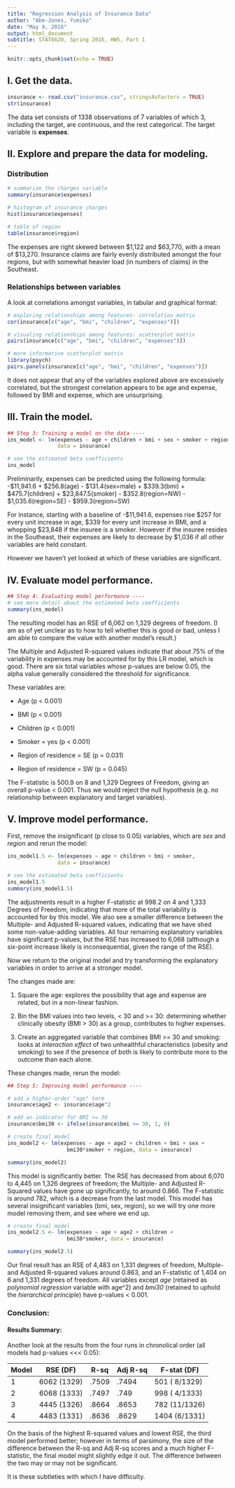 ```yaml
---
title: "Regression Analysis of Insurance Data"
author: "Abe-Jones, Yumiko"
date: "May 9, 2016"
output: html_document
subtitle: STAT6620, Spring 2016, HW5, Part 1
---
```


```r
knitr::opts_chunk$set(echo = TRUE)
```
## I. Get the data.

```r
insurance <- read.csv("insurance.csv", stringsAsFactors = TRUE)
str(insurance)
```
The data set consists of 1338 observations of 7 variables of which 3, including the target, are continuous, and the rest categorical. The target variable is **expenses**. 

## II. Explore and prepare the data for modeling.

### Distribution

```r
# summarize the charges variable
summary(insurance$expenses)

# histogram of insurance charges
hist(insurance$expenses)

# table of region
table(insurance$region)
```

The expenses are right skewed between $1,122 and $63,770, with a mean of $13,270. Insurance claims are fairly evenly distributed amongst the four regions, but with somewhat heavier load (in numbers of claims) in the Southeast.

### Relationships between variables

A look at correlations amongst variables, in tabular and graphical format:
```r
# exploring relationships among features: correlation matrix
cor(insurance[c("age", "bmi", "children", "expenses")])

# visualing relationships among features: scatterplot matrix
pairs(insurance[c("age", "bmi", "children", "expenses")])

# more informative scatterplot matrix
library(psych)
pairs.panels(insurance[c("age", "bmi", "children", "expenses")])
```

It does not appear that any of the variables explored above are excessively correlated, but the strongest correlation appears to be age and expense, followed by BMI and expense, which are unsurprising.

## III. Train the model.
```r
## Step 3: Training a model on the data ----
ins_model <- lm(expenses ~ age + children + bmi + sex + smoker + region,
                data = insurance)

# see the estimated beta coefficients
ins_model
```

Preliminarily, expenses can be predicted using the following formula: 
-$11,941.6 + $256.8(age) - $131.4(sex=male) + $339.3(bmi) + $475.7(children) + $23,847.5(smoker) - $352.8(region=NW) - $1,035.6(region=SE) - $959.3(region=SW)

For instance, starting with a baseline of -$11,941.6, expenses rise $257 for every unit increase in age, $339 for every unit increase in BMI, and a whopping $23,848 if the insuree is a smoker. However if the insuree resides in the Southeast, their expenses are likely to decrease by $1,036 if all other variables are held constant.

However we haven't yet looked at which of these variables are significant.

## IV. Evaluate model performance.

```r
## Step 4: Evaluating model performance ----
# see more detail about the estimated beta coefficients
summary(ins_model)
```
The resulting model has an RSE of 6,062 on 1,329 degrees of freedom. (I am as of yet unclear as to how to tell whether this is good or bad, unless I am able to compare the value with another model's result.)

The Multiple and Adjusted R-squared values indicate that about 75% of the variability in expenses may be accounted for by this LR model, which is good. There are six total variables whose p-values are below 0.05, the alpha value generally considered the threshold for significance.

These variables are:

* Age (p < 0.001)

* BMI (p < 0.001)

* Children (p < 0.001)

* Smoker = yes (p < 0.001)

* Region of residence = SE (p = 0.031)

* Region of residence = SW (p = 0.045)

The F-statistic is 500.9 on 8 and 1,329 Degrees of Freedom, giving an overall p-value < 0.001. Thus we would reject the null hypothesis (e.g. no relationship between explanatory and target variables). 

## V. Improve model performance.

First, remove the insignificant (p close to 0.05) variables, which are *sex* and *region* and rerun the model:

```r
ins_model1.5 <- lm(expenses ~ age + children + bmi + smoker,
                data = insurance)

# see the estimated beta coefficients
ins_model1.5
summary(ins_model1.5)
```

The adjustments result in a higher F-statistic at 998.2 on 4 and 1,333 Degrees of Freedom, indicating that more of the total variability is accounted for by this model. We also see a smaller difference between the Multiple- and Adjusted R-squared values, indicating that we have shed some non-value-adding variables. All four remaining explanatory variables have significant p-values, but the RSE has increased to 6,068 (although a six-point increase likely is inconsequential, given the range of the RSE).

Now we return to the original model and try transforming the explanatory variables in order to arrive at a stronger model.

The changes made are:

1. Square the age: explores the possibility that age and expense are related, but in a non-linear fashion.

2. Bin the BMI values into two levels, < 30 and >= 30: determining whether clinically obesity (BMI > 30) as a group, contributes to higher expenses. 

3. Create an aggregated variable that combines BMI >= 30 and smoking: looks at *interaction effect* of two unhealthful characteristics (obesity and smoking) to see if the presence of both is likely to contribute more to the outcome than each alone.

These changes made, rerun the model:
```r
## Step 5: Improving model performance ----

# add a higher-order "age" term
insurance$age2 <- insurance$age^2

# add an indicator for BMI >= 30
insurance$bmi30 <- ifelse(insurance$bmi >= 30, 1, 0)

# create final model
ins_model2 <- lm(expenses ~ age + age2 + children + bmi + sex +
                   bmi30*smoker + region, data = insurance)

summary(ins_model2)
```

This model is significantly better. The RSE has decreased from about 6,070 to 4,445 on 1,326 degrees of freedom; the Multiple- and Adjusted R-Squared values have gone up significantly, to around 0.866. The F-statistic is around 782, which is a decrease from the last model. This model has several insignificant variables (bmi, sex, region), so we will try one more model removing them, and see where we end up.

```r
# create final model
ins_model2.5 <- lm(expenses ~ age + age2 + children + 
                   bmi30*smoker, data = insurance)

summary(ins_model2.5)
```

Our final result has an RSE of 4,483 on 1,331 degrees of freedom, Multiple- and Adjusted R-squared values around 0.863, and an F-statistic of 1,404 on 6 and 1,331 degrees of freedom. All variables except *age* (retained as *polynomial regression* variable with age^2) and *bmi30* (retained to uphold the *hierarchical principle*) have p-values < 0.001. 

### Conclusion:

#### Results Summary:

Another look at the results from the four runs in chronolical order (all models had p-values <<< 0.05):

Model | RSE (DF)    | R-sq  | Adj R-sq | F-stat (DF)
------|-------------|-------|----------|---------------------
1     | 6062 (1329) | .7509 | .7494    |  501 ( 8/1329)
2     | 6068 (1333) | .7497 | .749     |  998 ( 4/1333)
3     | 4445 (1326) | .8664 | .8653    |  782 (11/1326)
4     | 4483 (1331) | .8636 | .8629    | 1404 (6/1331)

On the basis of the highest R-squared values and lowest RSE, the third model performed better; however in terms of parsimony, the size of the difference between the R-sq and Adj R-sq scores and a much higher F-statistic, the final model might slightly edge it out. The difference between the two may or may not be significant. 

It is these subtleties with which I have difficulty.